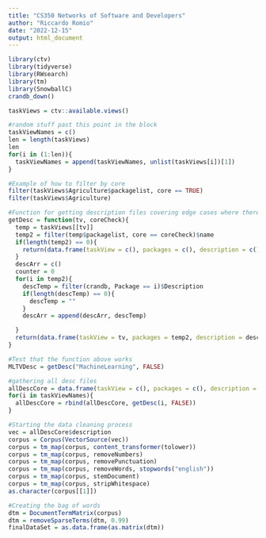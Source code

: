 ```yaml
---
title: "CS350 Networks of Software and Developers"
author: "Riccardo Romio"
date: "2022-12-15"
output: html_document
---
```


```r
library(ctv)
library(tidyverse)
library(RWsearch)
library(tm)
library(SnowballC)
crandb_down()
```

```r
taskViews = ctv::available.views()

#random stuff past this point in the block
taskViewNames = c()
len = length(taskViews)
len
for(i in (1:len)){
  taskViewNames = append(taskViewNames, unlist(taskViews[i])[1])
}
```

```r
#Example of how to filter by core
filter(taskViews$Agriculture$packagelist, core == TRUE)
filter(taskViews$Agriculture)
```

```r
#Function for getting description files covering edge cases where there may not be any packages in a TV or a package has no description file
getDesc = function(tv, coreCheck){
  temp = taskViews[[tv]]
  temp2 = filter(temp$packagelist, core == coreCheck)$name
  if(length(temp2) == 0){
    return(data.frame(taskView = c(), packages = c(), description = c()))
  }
  descArr = c()
  counter = 0
  for(i in temp2){
    descTemp = filter(crandb, Package == i)$Description
    if(length(descTemp) == 0){
      descTemp = ""
    }
    descArr = append(descArr, descTemp)

  }
  return(data.frame(taskView = tv, packages = temp2, description = descArr))
}
```

```r
#Test that the function above works
MLTVDesc = getDesc("MachineLearning", FALSE)
``` 

```r
#gathering all desc files
allDescCore = data.frame(taskView = c(), packages = c(), description = c())
for(i in taskViewNames){
  allDescCore = rbind(allDescCore, getDesc(i, FALSE))
}
```

```r
#Starting the data cleaning process
vec = allDescCore$description
corpus = Corpus(VectorSource(vec))
corpus = tm_map(corpus, content_transformer(tolower))
corpus = tm_map(corpus, removeNumbers)
corpus = tm_map(corpus, removePunctuation)
corpus = tm_map(corpus, removeWords, stopwords("english"))
corpus = tm_map(corpus, stemDocument)
corpus = tm_map(corpus, stripWhitespace)
as.character(corpus[[1]])
```

```r
#Creating the bag of words
dtm = DocumentTermMatrix(corpus)
dtm = removeSparseTerms(dtm, 0.99)
finalDataSet = as.data.frame(as.matrix(dtm))
```



